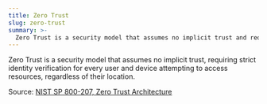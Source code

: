 ```yaml
---
title: Zero Trust
slug: zero-trust
summary: >-
  Zero Trust is a security model that assumes no implicit trust and requires strict identity verification for every user and device.
---
```

Zero Trust is a security model that assumes no implicit trust, requiring strict identity verification for every user and device attempting to access resources, regardless of their location.

Source: [NIST SP 800-207, Zero Trust Architecture](https://csrc.nist.gov/publications/detail/sp/800-207/final)
